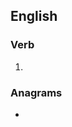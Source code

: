==English==

===Verb===
{{head|en|verb form}}

# {{en-third-person singular of|segregate}}

===Anagrams===
* {{l|en|Easter eggs}}